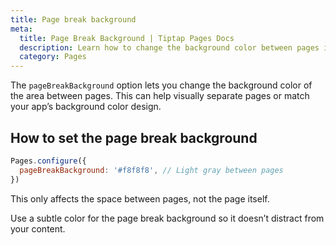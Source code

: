 ```yaml
---
title: Page break background
meta:
  title: Page Break Background | Tiptap Pages Docs
  description: Learn how to change the background color between pages in the Tiptap Pages extension.
  category: Pages
---
```



The `pageBreakBackground` option lets you change the background color of the area between pages. This can help visually separate pages or match your app’s background color design.

## How to set the page break background

```js
Pages.configure({
  pageBreakBackground: '#f8f8f8', // Light gray between pages
})
```

This only affects the space between pages, not the page itself.

<Callout title="Design tip">
  Use a subtle color for the page break background so it doesn’t distract from your content.
</Callout> 